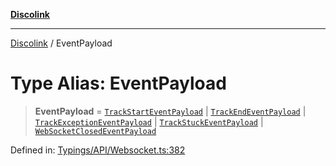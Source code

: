 [**Discolink**](../README.md)

***

[Discolink](../globals.md) / EventPayload

# Type Alias: EventPayload

> **EventPayload** = [`TrackStartEventPayload`](../interfaces/TrackStartEventPayload.md) \| [`TrackEndEventPayload`](../interfaces/TrackEndEventPayload.md) \| [`TrackExceptionEventPayload`](../interfaces/TrackExceptionEventPayload.md) \| [`TrackStuckEventPayload`](../interfaces/TrackStuckEventPayload.md) \| [`WebSocketClosedEventPayload`](../interfaces/WebSocketClosedEventPayload.md)

Defined in: [Typings/API/Websocket.ts:382](https://github.com/Archayu/discolink/blob/ddfd70ea55cc6996bf3567765f64fb3824cd3f79/src/Typings/API/Websocket.ts#L382)

